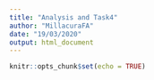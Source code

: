 ```yaml
---
title: "Analysis and Task4"
author: "MillacuraFA"
date: "19/03/2020"
output: html_document
---
```


```r
knitr::opts_chunk$set(echo = TRUE)
```
